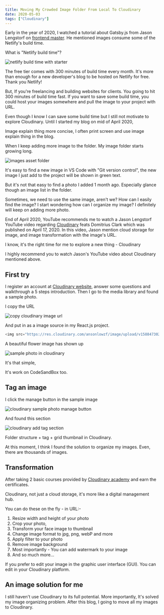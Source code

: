 ```yaml
---
title: Moving My Crowded Image Folder From Local To Cloudinary
date: 2020-05-03
tags: ["Cloudinary"]
---
```


Early in the year of 2020, I watched a tutorial about Gatsby.js from Jason Lengstorf on <a href="https://frontendmasters.com/" target='_blank' rel='noreferrer noopener'>frontend master</a>. He mentioned images consume some of the Netlify's build time.

What is "Netlify build time"?

![netlify build time with starter](../assets/netlify-starter-build-time.png)

The free tier comes with 300 minutes of build time every month.
It's more than enough for a new developer's blog to be hosted on Netlify for free.
Thank you Netlify!

But, If you're freelancing and building websites for clients. You going to hit 300 minutes of build time fast.
If you want to save some build time, you could host your images somewhere and pull the image to your project with URL.

Even though I know I can save some build time but I still not motivate to explore Cloudinary. Until I started my blog on mid of April 2020,

Image explain thing more concise, I often print screen and use image explain thing in the blog.

When I keep adding more image to the folder. My image folder starts growing long.

![images asset folder](../assets/images-asset-folder.png)

It's easy to find a new image in VS Code with "Git version control", the new image I just add to the project will be shown in green text.

But it's not that easy to find a photo I added 1 month ago. Especially glance though an image list in the folder.

Sometimes, we need to use the same image, aren't we? How can I easily find the image? I start wondering how can I organize my image? I definitely will keep on adding more photo.

End of April 2020, YouTube recommends me to watch a Jason Lengstorf YouTube video regarding <a href="https://www.youtube.com/watch?v=lVi8KVeSTF4&t=2566s" target='_blank' rel='noreferrer noopener'>Cloudinary</a> feats Domitrius Clark which was published on April 17, 2020. In this video, Jason mention cloud storage for image, and image transformation with the image's URL.

I know, it's the right time for me to explore a new thing - Cloudinary

I highly recommend you to watch Jason's YouTube video about Cloudinary mentioned above.

## First try

I register an account at <a href="https://cloudinary.com/invites/lpov9zyyucivvxsnalc5/nwsdehaczllmpyud0hza" target='_blank' rel="noreferrer noopener">Cloudinary website</a>, answer some questions and walkthrough a 5 steps introduction.
Then I go to the media library and found a sample photo.

I copy the URL

![copy cloudinary image url](../assets/copy-cloudinary-url.png)

And put in as a image source in my React.js project.

```js
<img src="https://res.cloudinary.com/ansonlowzf/image/upload/v1588473024/sample.jpg" />
```

A beautiful flower image has shown up

![sample photo in cloudinary](https://res.cloudinary.com/ansonlowzf/image/upload/v1588473024/sample.jpg)

It's that simple,

It's work on CodeSandBox too.

## Tag an image

I click the manage button in the sample image

![cloudinary sample photo manage button](../assets/cloudinary-sample-photo-manage.png)

And found this section

![cloudinary add tag section](../assets/cloudinary-add-tag.png)

Folder structure + tag + grid thumbnail in Cloudinary.

At this moment, I think I found the solution to organize my images. Even, there are thousands of images.

## Transformation

After taking 2 basic courses provided by <a href="https://training.cloudinary.com/" target='-blank' rel='noreferrer noopener'>Cloudinary academy</a> and earn the certificates.

Cloudinary, not just a cloud storage, it's more like a digital management hub.

You can do these on the fly - in URL:-

1. Resize width and height of your photo
1. Crop your photo,
1. Transform your face image to thumbnail
1. Change image format to jpg, png, webP and more
1. Apply filter to your photo
1. Remove image background
1. Most importantly - You can add watermark to your image
1. And so much more...

If you prefer to edit your image in the graphic user interface (GUI). You can edit in your Cloudinary platform.

## An image solution for me

I still haven't use Cloudinary to its full potential. More importantly, It's solved my image organizing problem. After this blog, I going to move all my images to Cloudinary.

<!-- ## Dynamic Resposive Image

Said your website has an high-resolution image use in desktop size, then user visit your website with mobile phone. Making the user load the same high-resolution image on mobile phone not only slow down loading your website, reduce your user browsing experience and a huge waste of bandwidth.

Normally, we prepare various size of the image and utilize picture tag srcset ditribute different size respond to different layout.

Cloudinary can make this process simple

You can set your image URL dynamically respond an optimal image for the image width.

It'a a feature allows you to upload one high-resolution image to Cloudinary, and has it automatically adapted to the resolution and size to different devices

Here are my Conclusion

1. You can store your photo and video and use in your website or the website you build for your clients
1. App photo solution, something like we can add photo in Facebook album. You can let visitor upload thier photo and video in your website or app.
1. You can edit your photo on the fly. Edit within the URL, Cloudinary Media library, Present your editing and apply it later, or in mass
1. You can add watermark
1. Command line photo editer
1. Serve as picture source set, Cloudinary will serve the best optimize image base on your website or app screen size
1. Serve your image thru CDN, what does this mean? Fast

It's like a mini-photo editor with command line
It's cloud media assets -->
